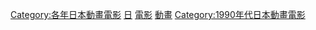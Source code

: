 {{Yearnav|日本動畫電影}}

[[Category:各年日本動畫電影|Category:各年日本動畫電影]]
[[Category:1995年動畫電影|日]]
[[Category:1995年日本動畫作品|電影]]
[[Category:1995年日本電影作品|動畫]]
[[Category:1990年代日本動畫電影|Category:1990年代日本動畫電影]]